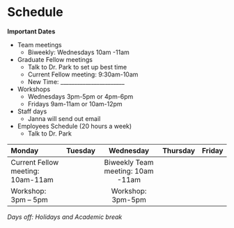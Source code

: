 # Schedule

__Important Dates__  

* Team meetings  
    -	Biweekly: Wednesdays 10am -11am  
-	Graduate Fellow meetings  
    -	Talk to Dr. Park to set up best time  
    -	Current Fellow meeting: 9:30am-10am  
    -	New Time: _______________________  
-	Workshops   
    -	Wednesdays 3pm-5pm or 4pm-6pm  
    -	Fridays 9am-11am or 10am-12pm  
-	Staff days
    -	Janna will send out email    
- Employees Schedule (20 hours a week)  
    -	Talk to Dr. Park   


|Monday	|Tuesday  |Wednesday |Thursday |Friday |
|:------|:-------:|:--------:|:-------:|------:|
|Current Fellow meeting: 10am-11am||Biweekly Team meeting: 10am -11am|||
|Workshop: 3pm – 5pm||Workshop: 3pm-5pm|        ||

_Days off: Holidays and Academic break_
